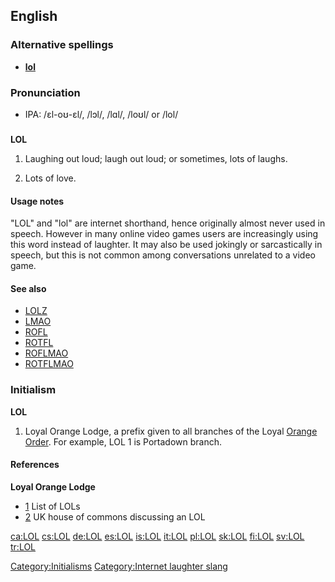{{see|lol}}
==English==

===Alternative spellings===
*'''[[lol]]'''

===Pronunciation===
* IPA: /ɛl-oʊ-ɛl/, /lɔl/, /lɑl/, /loʊl/ or /lol/

==={{abbreviation}}===
{{wikipedia}}
'''LOL'''

# {{context|internet|internet slang}} Laughing out loud; laugh out loud; or sometimes, lots of laughs.
# {{dated}} Lots of love.

====Usage notes====
"LOL" and "lol" are internet shorthand, hence originally almost never used in speech.  However in many online video games users are increasingly using this word instead of laughter.  It may also be used jokingly or sarcastically in speech, but this is not common among conversations unrelated to a video game.

====See also====
*[[LOLZ]]
*[[LMAO]]
*[[ROFL]]
*[[ROTFL]]
*[[ROFLMAO]]
*[[ROTFLMAO]]

===Initialism===
'''LOL'''

# {{context|USA|British commonwealth|Ireland}} Loyal Orange Lodge, a prefix given to all branches of the Loyal [[Orange Order]]. For example, LOL 1 is Portadown branch.

====References====
'''Loyal Orange Lodge'''
*[http://www.newtownardsorange.org.uk/twelfth2002.htm] List of LOLs
*[http://www.publications.parliament.uk/pa/cm200304/cmhansrd/vo041118/text/41118w21.htm] UK house of commons discussing an LOL

[[Category:Initialisms]]
[[Category:Internet laughter slang]]

[[ca:LOL]]
[[cs:LOL]]
[[de:LOL]]
[[es:LOL]]
[[is:LOL]]
[[it:LOL]]
[[pl:LOL]]
[[sk:LOL]]
[[fi:LOL]]
[[sv:LOL]]
[[tr:LOL]]